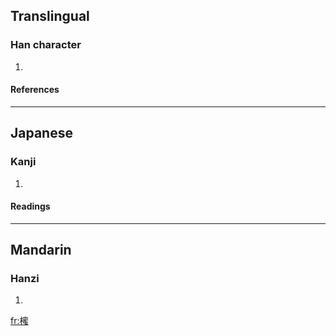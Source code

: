 ==Translingual==
===Han character===
{{Han char|rn=75|rad=木|as=14|sn=18|four=|canj=木十心戈 (DJPI)}}
# {{defn|Han|sort=木14}}
====References====
{{Han ref|kx=0559.090|dkj=15754|dj=0948.240|hdz=21311.030|uh=6AC1|ud=27329}}

----
==Japanese==
===Kanji===
{{ja-kanji|grade=|rs=木14}}
# {{defn|Japanese}} 
====Readings====
{{ja-readings|on=[[みつ]] (mitsu)|kun=[[じんこう]] (jinkou), [[しきみ]] (shikimi)}}

----
==Mandarin==
===Hanzi===
{{cmn-hanzi|pin=[[mì]] (mi4)|wg=mi<sup>4</sup>}}
# {{defn|Mandarin}}

[[fr:櫁]]